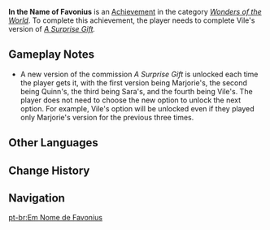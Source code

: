 {{Achievement Infobox
|title        = 
|id           = 84520
|order id     = 4044
|category     = Wonders of the World
|description  = Witness [[Jilliana]]'s tale.
|requirements = Complete Vile's version of ''[[A Surprise Gift]].''
|primogems    = 5
|tracking     = 
|hidden       = 1
|type         = Commission
}}
'''In the Name of Favonius''' is an [[Achievement]] in the category ''[[Wonders of the World]]''. To complete this achievement, the player needs to complete Vile's version of ''[[A Surprise Gift]].''

==Gameplay Notes==
*A new version of the commission ''A Surprise Gift'' is unlocked each time the player gets it, with the first version being Marjorie's, the second being Quinn's, the third being Sara's, and the fourth being Vile's. The player does not need to choose the new option to unlock the next option. For example, Vile's option will be unlocked even if they played only Marjorie's version for the previous three times.
<!--
==Trivia==

==Video Guides==
{{EVT
|video1   = 
|caption1 = 
}}
-->

==Other Languages==
{{Other Languages
|en      = In the Name of Favonius
|zhs     = 西风佑我
|zhs_rm  = Xīfēng Yòu Wǒ
|zht     = 西風佑我
|zht_rm  = Xīfēng Yòu Wǒ
|zh_tl   = Favonius Protect Me
|ja      = 西風のご加護があらんことを
|ja_rm   = Sepyurosu no Go-kago ga Aran Koto wo{{Assumed}}
|ja_tl   = May [[Knights of Favonius#Trivia|Zephyros]] Protect Me
|ko      = 페보니우스, 나를 지켜줘
|ko_rm   = Peboniuseu, Naruel Jikyeojwo
|ko_tl   = Favonius, Protect Me
|es      = En el nombre de Favonius
|es_tl   = In the Name of Favonius
|fr      = Au nom de Favonius
|fr_tl   = In the Name of Favonius
|ru      = Во имя Фавония
|ru_tl   = In the Name of Favonius
|th      = ในนามของ Favonius
|th_rm   = 
|th_tl   = 
|vi      = Tây Phong bảo vệ ta
|vi_tl   = 
|de      = Möge der Wind mir beistehen
|de_tl   = May the Wind Stand By Me
|id      = Dalam Nama Favonius
|id_tl   = In the Name of Favonius
|pt      = Em Nome de Favonius
|pt_tl   = 
|tr      = Favonius Adına
|tr_tl   = 
|it      = Nel nome di Favonius
|it_tl   = 
}}

==Change History==
{{Change History|1.0}}
<!--
==References==
{{Reflist}}
-->
==Navigation==
{{Achievement Navbox|Wonders of the World|Commission}}

[[pt-br:Em Nome de Favonius]]